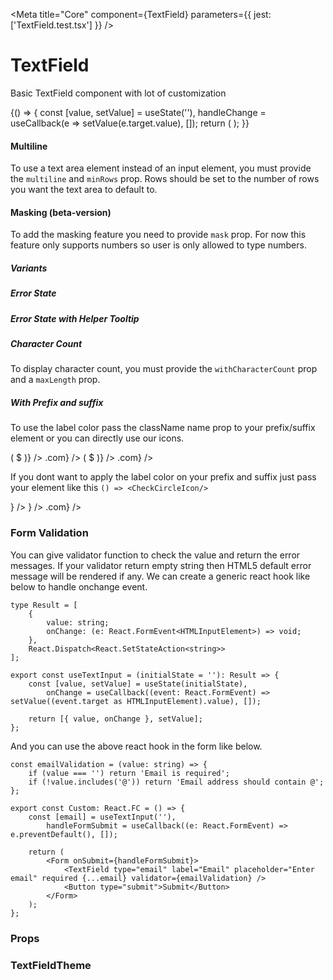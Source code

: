 
<Meta title="Core" component={TextField} parameters={{ jest: ['TextField.test.tsx'] }} />

# TextField

Basic TextField component with lot of customization

<Preview withToolbar>
    <Story name="TextField" decorators={[withKnobs]}>
        {() => {
            const [value, setValue] = useState(''),
                handleChange = useCallback(e => setValue(e.target.value), []);
            return (
                <TextField
                    id="storybook-input"
                    value={value}
                    onChange={handleChange}
                    size={select('Size', sizes, 'M')}
                    minWidth={text('Min Width', '20rem')}
                    maxWidth={text('Max Width', '')}
                    variant={select('Variant', variants, 'outlined')}
                    fullWidth={boolean('Full Width', false)}
                    disabled={boolean('Disabled', false)}
                    label={text('Label', 'Name')}
                    required={boolean('Required', false)}
                    placeholder={text('Placeholder', 'Enter First Name')}
                    helperText={text('Helper Text', 'Helper Text')}
                    errorText={text('Error Text', '')}
                    multiline={boolean('Multiline', false)}
                    minRows={number('Rows', 3)}
                    withCharacterCount={boolean('Character Count', false)}
                    maxLength={number('Max Length', null)}
                />
            );
        }}
    </Story>
</Preview>

#### Multiline

To use a text area element instead of an input element, you must provide the `multiline` and `minRows` prop. Rows should be set to the number of rows you want the text area to default to.

<Preview withToolbar>
    <TextField id="textarea" type="Name" variant="filled" multiline minRows={3} placeholder="Add Notes" />
    <TextField id="textarea" type="Name" variant="outlined" multiline minRows={3} placeholder="Add Notes" />
</Preview>

#### Masking (beta-version)

To add the masking feature you need to provide `mask` prop. For now this feature only supports numbers so user is only allowed to type numbers.

<Preview withToolbar>
    <TextField id="date" type="Name" variant="filled" label="Date" mask="DD / MM / YYYY" />
</Preview>

##### Variants

<Preview withToolbar>
    <TextField id="outline" type="Name" variant="outlined" label="Address" defaultValue="Demo" helperText="Outlined" />
    <TextField id="filled" type="Name" variant="filled" label="Address" defaultValue="Demo" helperText="Filled" />
    <TextField id="fusion" type="Name" variant="fusion" label="Address" defaultValue="Demo" helperText="Rounded Outlined" />
</Preview>

##### Error State

<Preview withToolbar>
    <TextField id="outline" type="Name" variant="outlined" label="Address" defaultValue="Demo" errorText="Something wrong" />
    <TextField id="filled" type="Name" variant="filled" label="Address" defaultValue="Demo" errorText="Something wrong" />
    <TextField id="fusion" type="Name" variant="fusion" label="Address" defaultValue="Demo" errorText="Something wrong" />
</Preview>

##### Error State with Helper Tooltip

<Preview withToolbar>
    <TextField id="outline" type="Name" variant="outlined" label="Address" defaultValue="Demo" errorText="Something wrong" showTooltipForHelperAndErrorText={boolean('Show Helper Tooltip', true)} />
    <TextField id="filled" type="Name" variant="filled" label="Address" defaultValue="Demo" errorText="Something wrong" showTooltipForHelperAndErrorText={boolean('Show Helper Tooltip', true)} />
    <TextField id="fusion" type="Name" variant="fusion" label="Address" defaultValue="Demo" errorText="Something wrong" showTooltipForHelperAndErrorText={boolean('Show Helper Tooltip', true)} />
</Preview>


##### Character Count

To display character count, you must provide the `withCharacterCount` prop and a `maxLength` prop.

<Preview withToolbar>
    <TextField id="outline" type="Name" variant="outlined" label="Address" defaultValue="Demo" withCharacterCount maxLength={10} />
</Preview>

##### With Prefix and suffix

To use the label color pass the className name prop to your prefix/suffix element or you can directly use our icons.

<Preview withToolbar>
    <TextField id="outline-prefix-icon" type="Name" variant="outlined" label="Address" prefix={AddCircleOutlineIcon} />
    <TextField id="outline-suffix-icon" type="Name" variant="outlined" label="Address" suffix={CheckCircleIcon} />
    <TextField id="filled-prefix-icon" type="Name" variant="filled" label="Address" prefix={AddCircleIcon} />
    <TextField id="filled-suffix-icon" type="Name" variant="filled" label="Address" suffix={CheckCircleIcon} />
    <TextField
        id="outline-prefix-text"
        type="Name"
        variant="outlined"
        label="Address"
        prefix={props => (
            <Text {...props} textVariant="body1">
                $
            </Text>
        )}
    />
    <TextField
        id="outline-suffix-text"
        type="Name"
        variant="outlined"
        label="Email"
        suffix={props => <Text className={props.className}>.com</Text>}
    />
    <TextField
        id="filled-prefix-text"
        type="Name"
        variant="filled"
        label="Address"
        prefix={props => (
            <Text {...props} textVariant="body1">
                $
            </Text>
        )}
    />
    <TextField id="filled-suffix-text" type="Name" variant="filled" label="Email" suffix={props => <Text {...props}>.com</Text>} />
</Preview>

If you dont want to apply the label color on your prefix and suffix just pass your element like this `() => <CheckCircleIcon/>`

<Preview withToolbar>
    <TextField id="outline-suffix" type="Name" variant="outlined" label="Address" suffix={() => <CheckCircleIcon />} />
    <TextField id="filled-suffix" type="Name" variant="filled" label="Address" suffix={() => <CheckCircleIcon />} />
    <TextField id="filled-suffix-text-without-color" type="Name" variant="filled" label="Email" suffix={() => <Text>.com</Text>} />
</Preview>

### Form Validation

You can give validator function to check the value and return the error messages. If your validator return empty string then HTML5 default error message will be rendered if any. We can create a generic react hook like below to handle onchange event.

<Preview>
    <Custom />
</Preview>

```tsx
type Result = [
    {
        value: string;
        onChange: (e: React.FormEvent<HTMLInputElement>) => void;
    },
    React.Dispatch<React.SetStateAction<string>>
];

export const useTextInput = (initialState = ''): Result => {
    const [value, setValue] = useState(initialState),
        onChange = useCallback((event: React.FormEvent) => setValue((event.target as HTMLInputElement).value), []);

    return [{ value, onChange }, setValue];
};
```

And you can use the above react hook in the form like below.

```tsx
const emailValidation = (value: string) => {
    if (value === '') return 'Email is required';
    if (!value.includes('@')) return 'Email address should contain @';
};

export const Custom: React.FC = () => {
    const [email] = useTextInput(''),
        handleFormSubmit = useCallback((e: React.FormEvent) => e.preventDefault(), []);

    return (
        <Form onSubmit={handleFormSubmit}>
            <TextField type="email" label="Email" placeholder="Enter email" required {...email} validator={emailValidation} />
            <Button type="submit">Submit</Button>
        </Form>
    );
};
```

### Props

<Props of={TextField} />

### TextFieldTheme

<Props of={ThemeInterface} />
